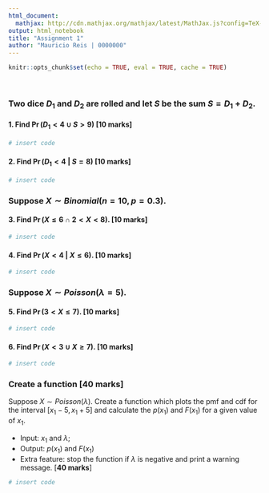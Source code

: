 ```yaml
---
html_document:
  mathjax: http://cdn.mathjax.org/mathjax/latest/MathJax.js?config=TeX-AMS-MML_HTMLorMML
output: html_notebook
title: "Assignment 1"
author: "Mauricio Reis | 0000000"
---
```


```r
knitr::opts_chunk$set(echo = TRUE, eval = TRUE, cache = TRUE)
```

<br>

### Two dice $D_1$ and $D_2$ are rolled and let $S$ be the sum $S = D_1 + D_2.$

#### 1. Find $\Pr(D_1 < 4\ \cup\ S > 9)$ [**10 marks**]
```r
# insert code
```

#### 2. Find $\Pr(D_1 < 4\ |\ S = 8)$ [**10 marks**]
```r
# insert code
```

### Suppose $X \sim Binomial(n = 10, p = 0.3).$

#### 3. Find $\Pr(X \le 6 \cap 2 < X < 8).$ [**10 marks**]
```r
# insert code
```

#### 4. Find $\Pr(X < 4\ |\ X \le 6).$ [**10 marks**]
```r
# insert code
```

### Suppose $X \sim Poisson(\lambda = 5).$

#### 5. Find $\Pr(3 < X \le 7).$ [**10 marks**]
```r
# insert code
```

#### 6. Find $\Pr(X < 3 \cup X \ge 7).$ [**10 marks**]
```r
# insert code
```

### Create a function [**40 marks**]

Suppose $X \sim Poisson(\lambda).$ Create a function which plots the pmf and cdf for the interval $[x_1 - 5, x_1 + 5]$ and calculate the $p(x_1)$ and $F(x_1)$ for a given value of $x_1.$

* Input: $x_1$ and $\lambda;$
* Output: $p(x_1)$ and $F(x_1)$
* Extra feature: stop the function if $\lambda$ is negative and print a warning message. 
[**40 marks**]
```r
# insert code
```



